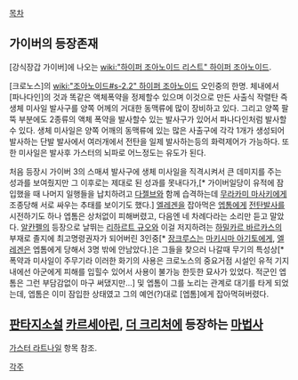 [[목차]]

== 가이버의 등장존재 ==
[강식장갑 가이버]에 나오는 [[wiki:"하이퍼 조아노이드 리스트" 하이퍼 조아노이드]].

[크로노스]의 [[wiki:"조아노이드#s-2.2" 하이퍼 조아노이드]] 오인중의 한명. 체내에서 [파나다인]의 것과 똑같은 액체폭약을 정제할수 있으며 이것으로 만든 사출식 작렬탄 즉 생체 미사일 발사구를 양쪽 어께의 거대한 동맥류에 많이 장비하고 있다. 그리고 양쪽 팔뚝 부분에도 2종류의 액체 폭약을 발사할수 있는 발사구가 있어서 파나다인처럼 발사할수 있다. 생체 미사일은 양쪽 어깨의 동맥류에 있는 많은 사출구에 각각 1개가 생성되어 발사하는 단발 발사에서 여러개에서 전탄을 일제 발사하는등의 화력제어가 가능하다. 또한 미사일은 발사후 가스터의 뇌파로 어느정도는 유도가 된다. 

처음 등장시 가이버 3의 스매셔 발사구에 생체 미사일을 직격시켜서 큰 데미지를 주는 성과를 보여줬지만 그 이후로는 제대로 된 성과를 못내다가,[* 가이버일당이 유적에 잠입했을 때 나머지 일행들을 납치하려고 [[다젤브]]와 함께 습격하는데 [[무라카미 마사키]]에게 조종당해 서로 싸우는 추태를 보이기도 했다.] [[엘레겐]]을 잡아먹은 [[엡톰]]에게 [[전탄발사]]를 시전하기도 하나 엡톰은 상처없이 피해버렸고, 다음엔 네 차례다라는 소리만 듣고 말았다. [[알칸펠]]의 등장으로 날뛰는 [[리하르트 규오]]와 이걸 저지하려는 [[하밀카르 바르카스]]의 부재로 졸지에 최고명령권자가 되어버린 3인중[* [[장크루스]]는 [[마키시마 아기토]]에게, [[엘레겐]]은 엡톰에게 당해서 3명 밖에 안남았다.]은 그들을 찾으러 나갈때 무기의 특성상[* 폭약과 미사일이 주무기라 이러한 화기의 사용은 크로노스의 중요거점 시설인 유적 기지 내에선 아군에게 피해를 입힐수 있어서 사용이 불가능 한듯한 묘사가 있었다. 적군인 엡톰은 그런 부담감없이 마구 써댔지만...] 및 엡톰이 그를 노리는 관계로 대기를 타게 되었는데, 엡톰은 이미 잠입한 상태였고 그의 예언(?)대로 [엡톰]에게 잡아먹혀버렸다.

== [[판타지소설]] [[카르세아린]], [[더 크리처]]에 등장하는 [[마법사]] ==
[[가스터 라트나일]] 항목 참조.

[[각주]]

